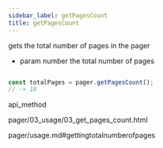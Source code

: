 ```yaml
---
sidebar_label: getPagesCount
title: getPagesCount
---
```



          


<Short>
 gets the total number of pages in the pager



</Short>






- param	number      the total number of pages


~~~js

const totalPages = pager.getPagesCount();
// -> 10


~~~
 api_method

<Descr>



</Descr>


 pager/03_usage/03_get_pages_count.html





 pager/usage.md#gettingtotalnumberofpages
